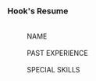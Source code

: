 ===Hook's Resume===
:<div align="center">{{Size|28|Belobog History and Culture Museum}}</div>
:<div align="center">{{Size|25|Volunteer Guide Application Form}}</div>
:<br />NAME
:{{Size|20|Pitch-Dark Hook the Great!}}
:<br />PAST EXPERIENCE
:{{Size|20|Keeping peace in Boulder Town!}}
:<br />SPECIAL SKILLS
:{{Size|20|The Moles' Great Adventure!}}
:{{Size|20|Beat up baddies!}}
